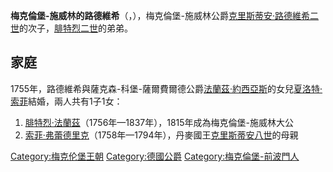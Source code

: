 {{Multiple issues|
{{Expand language|1=en|time=2021-02-11T11:30:18+00:00}}
{{Unreferenced|time=2021-02-11T11:30:18+00:00}}
}}
{{Infobox noble
| name         = 梅克倫堡-施威林的路德維希
| image        = Ludwig, Hereditary Prince of Mecklenburg-Schwerin by Georg David Matthieu (Schweriner Schloss).jpg
| image_size   = 200px
| birth_date   = {{birth date|1725|8|6|df=y}}
| birth_place  = [[格拉博|格拉博]]
| death_date   = {{death date and age|1778|9|12|1725|8|6|df=y}}
| death_place  = [[什未林|施威林]]
| burial_place = [[謝爾夫教堂|謝爾夫教堂]]
| noble family = [[梅克倫堡王朝|梅克倫堡家族]]
| father       = [[克里斯蒂安·路德維希二世|克里斯蒂安·路德維希二世]]
| mother       = [[古絲塔芙·卡羅琳|古絲塔芙·卡羅琳]]
}}
'''梅克倫堡-施威林的路德維希'''（{{lang-de|Ludwig von Mecklenburg-Schwerin}}，{{bd|1725年|8月6日|1778年|9月12日}}），梅克倫堡-施威林公爵[[克里斯蒂安·路德維希二世|克里斯蒂安·路德維希二世]]的次子，[[腓特烈二世_(梅克倫堡-施威林)|腓特烈二世]]的弟弟。

== 家庭 ==
1755年，路德維希與薩克森-科堡-薩爾費爾德公爵[[法蘭茲·約西亞斯_(薩克森-科堡-薩爾費爾德)|法蘭茲·約西亞斯]]的女兒[[夏洛特·索菲_(薩克森-科堡-薩爾費爾德)|夏洛特·索菲]]結婚，兩人共有1子1女：
# [[腓特烈·法蘭茲一世|腓特烈·法蘭茲]]（1756年—1837年），1815年成為梅克倫堡-施威林大公
# [[索菲·弗蕾德里克_(梅克倫堡-施威林)|索菲·弗蕾德里克]]（1758年—1794年），丹麥國王[[克里斯蒂安八世|克里斯蒂安八世]]的母親

[[Category:梅克伦堡王朝|Category:梅克伦堡王朝]]
[[Category:德國公爵|Category:德國公爵]]
[[Category:梅克倫堡-前波門人|Category:梅克倫堡-前波門人]]